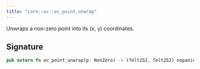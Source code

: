 ```yaml
---
title: "core::ec::ec_point_unwrap"
---
```


Unwraps a non-zero point into its (x, y) coordinates.



## Signature

```rust
pub extern fn ec_point_unwrap(p: NonZero) -> (felt252, felt252) nopanic;
```



